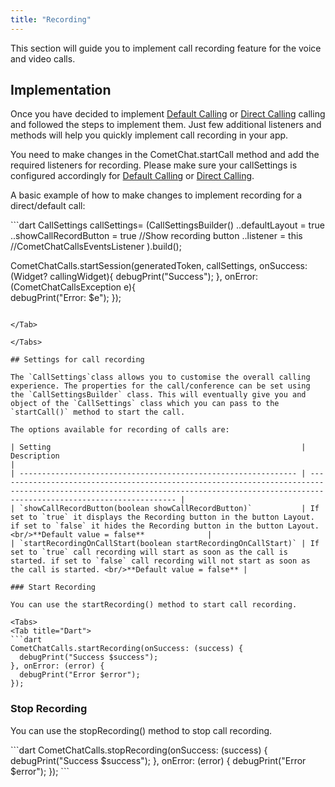 ```yaml
---
title: "Recording"
---
```




This section will guide you to implement call recording feature for the voice and video calls.

## Implementation

Once you have decided to implement [Default Calling](/docs/sdk/flutter/3.0/default-calling) or [Direct Calling](/docs/sdk/flutter/3.0/direct-calling) calling and followed the steps to implement them. Just few additional listeners and methods will help you quickly implement call recording in your app.

You need to make changes in the CometChat.startCall method and add the required listeners for recording. Please make sure your callSettings is configured accordingly for [Default Calling](/docs/sdk/flutter/3.0/default-calling) or [Direct Calling](/docs/sdk/flutter/3.0/direct-calling).

A basic example of how to make changes to implement recording for a direct/default call:

<Tabs>
<Tab title="Dart">
```dart
CallSettings callSettings= (CallSettingsBuilder()
  ..defaultLayout = true
  ..showCallRecordButton = true //Show recording button
  ..listener = this //CometChatCallsEventsListener
).build();

CometChatCalls.startSession(generatedToken, callSettings, onSuccess: (Widget? callingWidget){
  debugPrint("Success");
}, onError: (CometChatCallsException e){	  
  debugPrint("Error: $e");
});
```

</Tab>

</Tabs>

## Settings for call recording

The `CallSettings`class allows you to customise the overall calling experience. The properties for the call/conference can be set using the `CallSettingsBuilder` class. This will eventually give you and object of the `CallSettings` class which you can pass to the `startCall()` method to start the call.

The options available for recording of calls are:

| Setting                                                        | Description                                                                                                                                                                          |
| -------------------------------------------------------------- | ------------------------------------------------------------------------------------------------------------------------------------------------------------------------------------ |
| `showCallRecordButton(boolean showCallRecordButton)`           | If set to `true` it displays the Recording button in the button Layout. if set to `false` it hides the Recording button in the button Layout. <br/>**Default value = false**              |
| `startRecordingOnCallStart(boolean startRecordingOnCallStart)` | If set to `true` call recording will start as soon as the call is started. if set to `false` call recording will not start as soon as the call is started. <br/>**Default value = false** |

### Start Recording

You can use the startRecording() method to start call recording.

<Tabs>
<Tab title="Dart">
```dart
CometChatCalls.startRecording(onSuccess: (success) {
  debugPrint("Success $success");
}, onError: (error) {
  debugPrint("Error $error");
});
```

</Tab>

</Tabs>

### Stop Recording

You can use the stopRecording() method to stop call recording.

<Tabs>
<Tab title="Dart">
```dart
CometChatCalls.stopRecording(onSuccess: (success) {
  debugPrint("Success $success");
}, onError: (error) {
  debugPrint("Error $error");
});
```

</Tab>

</Tabs>
